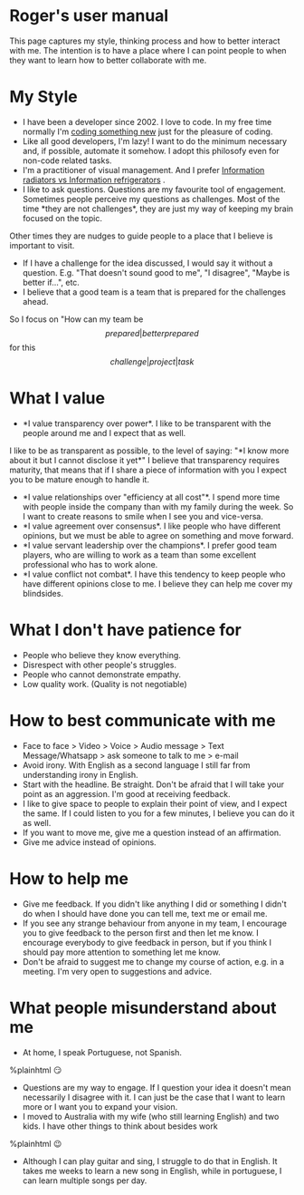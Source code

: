 = Roger's user manual =

This page captures my style, thinking process and how to better interact with me. The intention is to have a place where I can point people to when they want to learn how to better collaborate with me.

= My Style =

* I have been a developer since 2002. I love to code. In my free time normally I'm [[https://github.com/rogeralmeida|coding something new]] just for the pleasure of coding.
* Like all good developers, I'm lazy! I want to do the minimum necessary and, if possible, automate it somehow. I adopt this philosofy even for non-code related tasks.
* I'm a practitioner of visual management. And I prefer [[Information radiators vs Information refrigerators]] .
* I like to ask questions. Questions are my favourite tool of engagement. Sometimes people perceive my questions as challenges. Most of the time *they are not challenges*, they are just my way of keeping my brain focused on the topic.
Other times they are nudges to guide people to a place that I believe is important to visit.
* If I have a challenge for the idea discussed, I would say it without a question. E.g. "That doesn't sound good to me", "I disagree", "Maybe is better if...", etc.
* I believe that a good team is a team that is prepared for the challenges ahead.
So I focus on "How can my team be \[prepared|better prepared\] for this \[challenge|project|task\]

= What I value =

* *I value transparency over power*. I like to be transparent with the people around me and I expect that as well.
I like to be as transparent as possible, to the level of saying: "*I know more about it but I cannot disclose it yet*"
I believe that transparency requires maturity, that means that if I share a piece of information with you I expect you to be mature enough to handle it.
* *I value relationships over "efficiency at all cost"*. I spend more time with people inside the company than with my family during the week. So I want to create reasons to smile when I see you and vice-versa.
* *I value agreement over consensus*. I like people who have different opinions, but we must be able to agree on something and move forward.
* *I value servant leadership over the champions*. I prefer good team players, who are willing to work as a team than some excellent professional who has to work alone.
* *I value conflict not combat*. I have this tendency to keep people who have different opinions close to me. I believe they can help me cover my blindsides.

= What I don't have patience for =

* People who believe they know everything.
* Disrespect with other people's struggles.
* People who cannot demonstrate empathy.
* Low quality work. (Quality is not negotiable)

= How to best communicate with me =

* Face to face > Video > Voice > Audio message > Text Message/Whatsapp > ask someone to talk to me > e-mail
* Avoid irony. With English as a second language I still far from understanding irony in English.
* Start with the headline. Be straight. Don't be afraid that I will take your point as an aggression. I'm good at receiving feedback.
* I like to give space to people to explain their point of view, and I expect the same. If I could listen to you for a few minutes, I believe you can do it as well.
* If you want to move me, give me a question instead of an affirmation.
* Give me advice instead of opinions.

= How to help me =

* Give me feedback. If you didn't like anything I did or something I didn't do when I should have done you can tell me, text me or email me.
* If you see any strange behaviour from anyone in my team, I encourage you to give feedback to the person first and then let me know. I encourage everybody to give feedback in person, but if you think I should pay more attention to something let me know.
* Don't be afraid to suggest me to change my course of action, e.g. in a meeting. I'm very open to suggestions and advice.

= What people misunderstand about me =
* At home, I speak Portuguese, not Spanish.
%plainhtml &#128527;
* Questions are my way to engage. If I question your idea it doesn't mean necessarily I disagree with it. I can just be the case that I want to learn more or I want you to expand your vision.
* I moved to Australia with my wife (who still learning English) and two kids. I have other things to think about besides work 
%plainhtml &#128521;
* Although I can play guitar and sing, I struggle to do that in English. It takes me weeks to learn a new song in English, while in portuguese, I can learn multiple songs per day.
